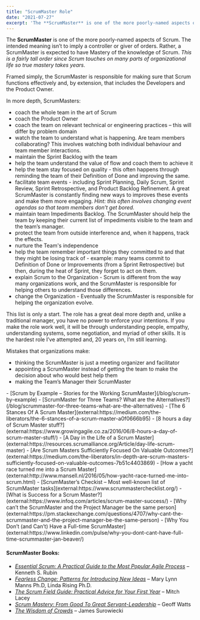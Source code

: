 ```yaml
---
title: "ScrumMaster Role"
date: "2021-07-27"
excerpt: 'The **ScrumMaster** is one of the more poorly-named aspects of Scrum. The intended meaning'
---
```


The **ScrumMaster** is one of the more poorly-named aspects of Scrum. The intended meaning isn’t to imply a controller or giver of orders. Rather, a ScrumMaster is expected to have Mastery of the knowledge of Scrum. _This is a fairly tall order since Scrum touches on many parts of organizational life so true mastery takes years._

Framed simply, the ScrumMaster is responsible for making sure that Scrum functions effectively and, by extension, that includes the Developers and the Product Owner.

In more depth, ScrumMasters:

- coach the whole team in the art of Scrum
- coach the Product Owner
- coach the team on relevant technical or engineering practices – this will differ by problem domain
- watch the team to understand what is happening. Are team members collaborating? This involves watching both individual behaviour and team member interactions.
- maintain the Sprint Backlog with the team
- help the team understand the value of flow and coach them to achieve it
- help the team stay focused on quality - this often happens through reminding the team of their Definition of Done and improving the same.
- facilitate team events - including Sprint Planning, Daily Scrum, Sprint Review, Sprint Retrospective, and Product Backlog Refinement. A great ScrumMaster is constantly finding new ways to improves these events and make them more engaging. _Hint: this often involves changing event agendas so that team members don’t get bored._
- maintain team Impediments Backlog. The ScrumMaster should help the team by keeping their current list of impediments visible to the team and the team’s manager.
- protect the team from outside interference and, when it happens, track the effects.
- nurture the Team's independence
- help the team remember important things they committed to and that they might be losing track of - example: many teams commit to Definition of Done or Improvements (from a Sprint Retrospective) but then, during the heat of Sprint, they forget to act on them.
- explain Scrum to the Organization - Scrum is different from the way many organizations work, and the ScrumMaster is responsible for helping others to understand those differences.
- change the Organization - Eventually the ScrumMaster is responsible for helping the organization evolve.

This list is only a start. The role has a great deal more depth and, unlike a traditional manager, you have no power to enforce your intentions. If you make the role work well, it will be through understanding people, empathy, understanding systems, some negotiation, and myriad of other skills. It is the hardest role I’ve attempted and, 20 years on, I’m still learning.

Mistakes that organizations make:

- thinking the ScrumMaster is just a meeting organizer and facilitator
- appointing a ScrumMaster instead of getting the team to make the decision about who would best help them
- making the Team’s Manager their ScrumMaster

<LinkList heading = "Agile Pain Relief Blog Entries">
- [Scrum by Example – Stories for the Working ScrumMaster](/blog/scrum-by-example)
- [ScrumMaster for Three Teams? What are the Alternatives?](/blog/scrummaster-for-three-teams-what-are-the-alternatives)
</LinkList>

<HighlightBox heading="Resource Links" variant="resourceLinks">
- [The 6 Stances Of A Scrum Master](external:https://medium.com/the-liberators/the-6-stances-of-a-scrum-master-a0f0666b95)
- [8 hours a day of Scrum Master stuff?](external:https://www.growingagile.co.za/2016/06/8-hours-a-day-of-scrum-master-stuff/)
- [A Day in the Life of a Scrum Master](external:https://resources.scrumalliance.org/Article/day-life-scrum-master)
- [Are Scrum Masters Sufficiently Focused On Valuable Outcomes?](external:https://medium.com/the-liberators/in-depth-are-scrum-masters-sufficiently-focused-on-valuable-outcomes-7b51c4403869)
- [How a yacht race turned me into a Scrum Master](external:http://www.mansell.nl/2016/05/how-yacht-race-turned-me-into-scrum.html)
- [ScrumMaster’s Checkist – Most well-known list of ScrumMaster tasks](external:https://www.scrummasterchecklist.org/)
- [What is Success for a Scrum Master?](external:https://www.infoq.com/articles/scrum-master-success/)
- [Why can’t the ScrumMaster and the Project Manager be the same person](external:https://pm.stackexchange.com/questions/4707/why-cant-the-scrummaster-and-the-project-manager-be-the-same-person)
- [Why You Don’t (and Can’t) Have a Full-time ScrumMaster](external:https://www.linkedin.com/pulse/why-you-dont-cant-have-full-time-scrummaster-jan-beaver/)

#### ScrumMaster Books:

- _[Essential Scrum: A Practical Guide to the Most Popular Agile Process](external:https://www.amazon.com/Essential-Scrum-Practical-Addison-Wesley-Signature/dp/0137043295/&tag=notesfromatoo-20)_ – Kenneth S. Rubin
- _[Fearless Change: Patterns for Introducing New Ideas](external:https://www.amazon.com/books/dp/0201741571/&tag=notesfromatoo-20)_ – Mary Lynn Manns Ph.D, Linda Rising Ph.D.
- _[The Scrum Field Guide: Practical Advice for Your First Year](external:https://www.amazon.com/The-Scrum-Field-Guide-Development/dp/0321554159/&tag=notesfromatoo-20)_ – Mitch Lacey
- [_Scrum Mastery: From Good To Great Servant-Leadership_](external:https://www.amazon.com/Scrum-Mastery-Good-Great-Servant-Leadership/dp/0957587406/&tag=notesfromatoo-20/) – Geoff Watts
- [_The Wisdom of Crowds_](external:https://www.amazon.com/Wisdom-Crowds-James-Surowiecki/dp/0385721706/&tag=notesfromatoo-20) – James Surowiecki
</HighlightBox>
